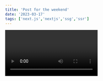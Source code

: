 ```yaml
---
title: 'Post for the weekend'
date: '2023-03-17'
tags: ['next.js','nextjs','ssg','ssr']
---
```


<Video id="6h649f2fB9Q" />

We recommend using **Static Generation** (with and without data) whenever possible

```ts
const sum = (num1: number, num2: number): number => {
  return num1 + num2
}

console.log(sum(4,8)) 
```

You can use Static Generation for many types of pages, including:
...